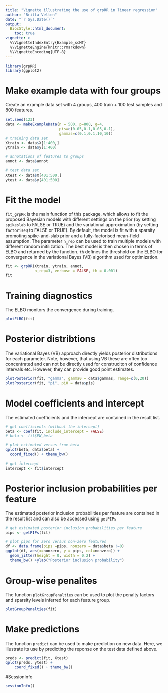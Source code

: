 ```yaml
---
title: "Vignette illustrating the use of grpRR in linear regression"
author: "Britta Velten"
date: "`r Sys.Date()`"
output:
  BiocStyle::html_document:
    toc: true
vignette: >
  %\VignetteIndexEntry{Example_scMT}
  %\VignetteEngine{knitr::rmarkdown}
  %\VignetteEncoding{UTF-8}
---
```


```r
library(grpRR)
library(ggplot2)
```

# Make example data with four groups
Create an example data set with 4 groups, 400 train + 100 test samples and 800 features.
```r
set.seed(123)
data <- makeExampleData(n = 500, p=800, g=4,
                        pis=c(0.05,0.1,0.05,0.1),
                        gammas=c(0.1,0.1,10,10))
# training data set
Xtrain <- data$X[1:400,]
ytrain <- data$y[1:400]

# annotations of features to groups
annot <- data$annot

# test data set
Xtest <- data$X[401:500,]
ytest <- data$y[401:500]
```

# Fit the model
`fit_grpRR` is the main function of this package, which allows to fit the proposed Bayesian models with different settings on the prior (by setting `spikeslab` to FALSE or TRUE) and the variational approximation (by setting `factoriseQ` to FALSE or TRUE). By default, the model is fit with a sparsity promoting spike-and-slab prior and a fully-factorised mean-field assumption. The parameter `n_rep` can be used to train multiple models with different random initilization. The best model is then chosen in terms of ELBO and returned by the function. `th` defines the threshold on the ELBO for convergence in the variational Bayes (VB) algorithm used for optimization.
```r
fit <- grpRR(Xtrain, ytrain, annot,
             n_rep=3, verbose = FALSE, th = 0.001)
fit
```

# Training diagnostics
The ELBO monitors the convergence during training.
```r
plotELBO(fit)
```

# Posterior distribtions
The variational Bayes (VB) approach directly yields posterior distributions for each parameter. Note, however, that using VB these are often too concentrated and can not be directly used for construciton of confidence intervals etc. However, they can provide good point estimates.
```r
plotPosterior(fit, "gamma", gamma0 = data$gammas, range=c(0,20))
plotPosterior(fit, "pi", pi0 = data$pis)
```

# Model coefficients and intercept
The estimated coefficients and the intercept are contained in the result list.
```r
# get coefficients (without the intercept)
beta <- coef(fit, include_intercept = FALSE)
# beta <- fit$EW_beta

# plot estimated versus true beta
qplot(beta, data$beta) +
  coord_fixed() + theme_bw()
```

```r
# get intercept
intercept <- fit$intercept
```

# Posterior inclusion probabilities per feature
The estimated posterior inclusion probabilities per feature are contained in the result list and can also be accessed using `getPIPs`

```r
# get estimated posterior inclusion probabilities per feature
pips <- getPIPs(fit)

# plot pips for zero versus non-zero features
df <- data.frame(pips =pips, nonzero = data$beta !=0)
ggplot(df, aes(x=nonzero, y = pips, col=nonzero)) +
  geom_jitter(height = 0, width = 0.2) +
  theme_bw() +ylab("Posterior inclusion probability")
```

# Group-wise penalites
The function `plotGroupPenalties` can be used to plot the penalty factors and sparsity levels inferred for each feature group.
```r
plotGroupPenalties(fit)
```

# Make predictions
The function `predict` can be used to make prediction on new data.
Here, we illustrate its use by predicting the reponse on the test data defined above.
```r
preds <- predict(fit, Xtest)
qplot(preds, ytest) +
    coord_fixed() + theme_bw()
```

#SessionInfo
```r
sessionInfo()
```

